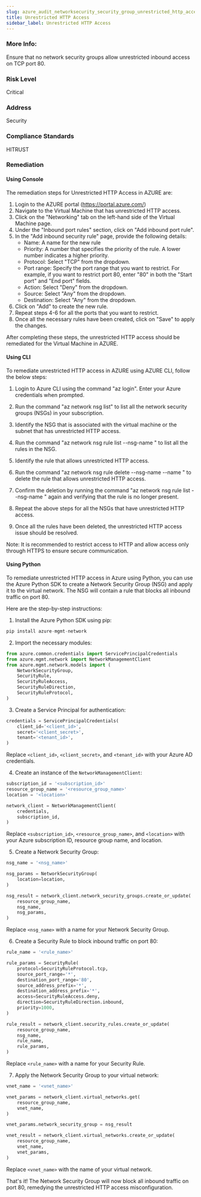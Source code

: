 ```yaml
---
slug: azure_audit_networksecurity_security_group_unrestricted_http_access
title: Unrestricted HTTP Access
sidebar_label: Unrestricted HTTP Access
---
```


### More Info:

Ensure that no network security groups allow unrestricted inbound access on TCP port 80.

### Risk Level

Critical

### Address

Security

### Compliance Standards

HITRUST
### Remediation

#### Using Console

The remediation steps for Unrestricted HTTP Access in AZURE are:

1. Login to the AZURE portal (https://portal.azure.com/)
2. Navigate to the Virtual Machine that has unrestricted HTTP access.
3. Click on the "Networking" tab on the left-hand side of the Virtual Machine page.
4. Under the "Inbound port rules" section, click on "Add inbound port rule".
5. In the "Add inbound security rule" page, provide the following details:
   - Name: A name for the new rule
   - Priority: A number that specifies the priority of the rule. A lower number indicates a higher priority.
   - Protocol: Select "TCP" from the dropdown.
   - Port range: Specify the port range that you want to restrict. For example, if you want to restrict port 80, enter "80" in both the "Start port" and "End port" fields.
   - Action: Select "Deny" from the dropdown.
   - Source: Select "Any" from the dropdown.
   - Destination: Select "Any" from the dropdown.
6. Click on "Add" to create the new rule.
7. Repeat steps 4-6 for all the ports that you want to restrict.
8. Once all the necessary rules have been created, click on "Save" to apply the changes.

After completing these steps, the unrestricted HTTP access should be remediated for the Virtual Machine in AZURE.

#### Using CLI

To remediate unrestricted HTTP access in AZURE using AZURE CLI, follow the below steps:

1. Login to Azure CLI using the command "az login". Enter your Azure credentials when prompted.

2. Run the command "az network nsg list" to list all the network security groups (NSGs) in your subscription.

3. Identify the NSG that is associated with the virtual machine or the subnet that has unrestricted HTTP access.

4. Run the command "az network nsg rule list --nsg-name <NSG-Name>" to list all the rules in the NSG.

5. Identify the rule that allows unrestricted HTTP access.

6. Run the command "az network nsg rule delete --nsg-name <NSG-Name> --name <Rule-Name>" to delete the rule that allows unrestricted HTTP access.

7. Confirm the deletion by running the command "az network nsg rule list --nsg-name <NSG-Name>" again and verifying that the rule is no longer present.

8. Repeat the above steps for all the NSGs that have unrestricted HTTP access.

9. Once all the rules have been deleted, the unrestricted HTTP access issue should be resolved.

Note: It is recommended to restrict access to HTTP and allow access only through HTTPS to ensure secure communication.

#### Using Python

To remediate unrestricted HTTP access in Azure using Python, you can use the Azure Python SDK to create a Network Security Group (NSG) and apply it to the virtual network. The NSG will contain a rule that blocks all inbound traffic on port 80.

Here are the step-by-step instructions:

1. Install the Azure Python SDK using pip:

```python
pip install azure-mgmt-network
```

2. Import the necessary modules:

```python
from azure.common.credentials import ServicePrincipalCredentials
from azure.mgmt.network import NetworkManagementClient
from azure.mgmt.network.models import (
    NetworkSecurityGroup,
    SecurityRule,
    SecurityRuleAccess,
    SecurityRuleDirection,
    SecurityRuleProtocol,
)
```

3. Create a Service Principal for authentication:

```python
credentials = ServicePrincipalCredentials(
    client_id='<client_id>',
    secret='<client_secret>',
    tenant='<tenant_id>',
)
```

Replace `<client_id>`, `<client_secret>`, and `<tenant_id>` with your Azure AD credentials.

4. Create an instance of the `NetworkManagementClient`:

```python
subscription_id = '<subscription_id>'
resource_group_name = '<resource_group_name>'
location = '<location>'

network_client = NetworkManagementClient(
    credentials,
    subscription_id,
)
```

Replace `<subscription_id>`, `<resource_group_name>`, and `<location>` with your Azure subscription ID, resource group name, and location.

5. Create a Network Security Group:

```python
nsg_name = '<nsg_name>'

nsg_params = NetworkSecurityGroup(
    location=location,
)

nsg_result = network_client.network_security_groups.create_or_update(
    resource_group_name,
    nsg_name,
    nsg_params,
)
```

Replace `<nsg_name>` with a name for your Network Security Group.

6. Create a Security Rule to block inbound traffic on port 80:

```python
rule_name = '<rule_name>'

rule_params = SecurityRule(
    protocol=SecurityRuleProtocol.tcp,
    source_port_range='*',
    destination_port_range='80',
    source_address_prefix='*',
    destination_address_prefix='*',
    access=SecurityRuleAccess.deny,
    direction=SecurityRuleDirection.inbound,
    priority=1000,
)

rule_result = network_client.security_rules.create_or_update(
    resource_group_name,
    nsg_name,
    rule_name,
    rule_params,
)
```

Replace `<rule_name>` with a name for your Security Rule.

7. Apply the Network Security Group to your virtual network:

```python
vnet_name = '<vnet_name>'

vnet_params = network_client.virtual_networks.get(
    resource_group_name,
    vnet_name,
)

vnet_params.network_security_group = nsg_result

vnet_result = network_client.virtual_networks.create_or_update(
    resource_group_name,
    vnet_name,
    vnet_params,
)
```

Replace `<vnet_name>` with the name of your virtual network.

That's it! The Network Security Group will now block all inbound traffic on port 80, remedying the unrestricted HTTP access misconfiguration.



